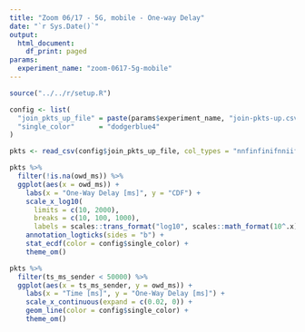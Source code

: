 ```yaml
---
title: "Zoom 06/17 - 5G, mobile - One-way Delay"
date: "`r Sys.Date()`"
output:
  html_document:
    df_print: paged
params:
  experiment_name: "zoom-0617-5g-mobile"
---
```


```R
source("../../r/setup.R")

config <- list(
  "join_pkts_up_file" = paste(params$experiment_name, "join-pkts-up.csv", sep = "-"),
  "single_color"      = "dodgerblue4"
)
```

```r
pkts <- read_csv(config$join_pkts_up_file, col_types = "nnfinfinifnniifnnn")
```

```r
pkts %>%
  filter(!is.na(owd_ms)) %>%
  ggplot(aes(x = owd_ms)) +
    labs(x = "One-Way Delay [ms]", y = "CDF") + 
    scale_x_log10(
      limits = c(10, 2000),
      breaks = c(10, 100, 1000),
      labels = scales::trans_format("log10", scales::math_format(10^.x))) + 
    annotation_logticks(sides = "b") +
    stat_ecdf(color = config$single_color) +
    theme_om()
```

```r
pkts %>%
  filter(ts_ms_sender < 50000) %>%
  ggplot(aes(x = ts_ms_sender, y = owd_ms)) +
    labs(x = "Time [ms]", y = "One-Way Delay [ms]") +
    scale_x_continuous(expand = c(0.02, 0)) +
    geom_line(color = config$single_color) +
    theme_om()
```

